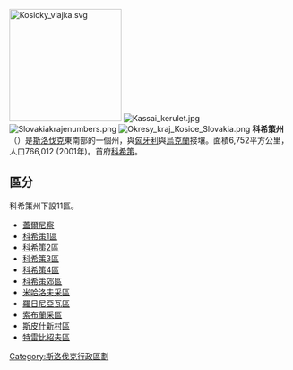 {{unreferenced|time=2013-09-09T13:31:28+00:00}}
[[File:Kosicky_vlajka.svg|200px]]
[[File:Kassai_kerulet.jpg|right]]
[[File:Slovakiakrajenumbers.png|right]]
[[File:Okresy_kraj_Kosice_Slovakia.png|right]]
'''科希策州'''（{{lang-sk|Košický kraj}}）是[[斯洛伐克|斯洛伐克]]東南部的一個州，與[[匈牙利|匈牙利]]與[[烏克蘭|烏克蘭]]接壤。面積6,752平方公里，人口766,012 (2001年)。首府[[科希策|科希策]]。

==區分==
科希策州下設11區。
*[[蓋爾尼察|蓋爾尼察]]
*[[科希策1區|科希策1區]] 
*[[科希策2區|科希策2區]] 
*[[科希策3區|科希策3區]] 
*[[科希策4區|科希策4區]] 
*[[科希策郊區|科希策郊區]]
*[[米哈洛夫采區|米哈洛夫采區]] 
*[[羅日尼亞瓦區|羅日尼亞瓦區]] 
*[[索布蘭采區|索布蘭采區]] 
*[[斯皮什新村區|斯皮什新村區]] 
*[[特雷比紹夫區|特雷比紹夫區]]
{{斯洛伐克區份}}
{{slovakia-geo-stub}}
{{coord|display=title}}
{{normdaten}}

[[Category:斯洛伐克行政區劃|Category:斯洛伐克行政區劃]]